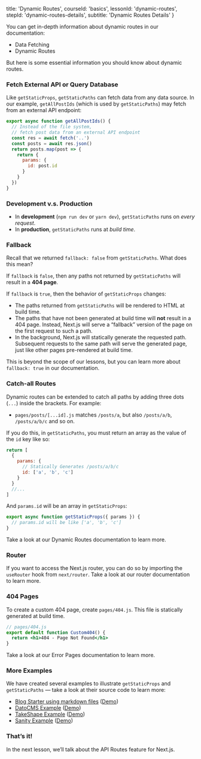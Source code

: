 
  title: 'Dynamic Routes',
  courseId: 'basics',
  lessonId: 'dynamic-routes',
  stepId: 'dynamic-routes-details',
  subtitle: 'Dynamic Routes Details'
}

You can get in-depth information about dynamic routes in our documentation:

- <Link href="/docs/[...slug]" as="/docs/basic-features/data-fetching">
    <a>Data Fetching</a>
  </Link>
- <Link href="/docs/[...slug]" as="/docs/routing/dynamic-routes">
    <a>Dynamic Routes</a>
  </Link>

But here is some essential information you should know about dynamic routes.

### Fetch External API or Query Database

Like `getStaticProps`, `getStaticPaths` can fetch data from any data source. In our example, `getAllPostIds` (which is used by `getStaticPaths`) may fetch from an external API endpoint:

```js
export async function getAllPostIds() {
  // Instead of the file system,
  // fetch post data from an external API endpoint
  const res = await fetch('..')
  const posts = await res.json()
  return posts.map(post => {
    return {
      params: {
        id: post.id
      }
    }
  })
}
```

### Development v.s. Production

- In **development** (`npm run dev` or `yarn dev`), `getStaticPaths` runs on _every request_.
- In **production**, `getStaticPaths` runs at _build time_.

### Fallback

Recall that we returned `fallback: false` from `getStaticPaths`. What does this mean?

If `fallback` is `false`, then any paths not returned by `getStaticPaths` will result in a **404 page**.

If `fallback` is `true`, then the behavior of `getStaticProps` changes:

- The paths returned from `getStaticPaths` will be rendered to HTML at build time.
- The paths that have not been generated at build time will **not** result in a 404 page. Instead, Next.js will serve a “fallback” version of the page on the first request to such a path.
- In the background, Next.js will statically generate the requested path. Subsequent requests to the same path will serve the generated page, just like other pages pre-rendered at build time.

This is beyond the scope of our lessons, but you can learn more about `fallback: true` in <Link href="/docs/[...slug]" as="/docs/basic-features/data-fetching#fallback-pages"><a>our documentation</a></Link>.

### Catch-all Routes

Dynamic routes can be extended to catch all paths by adding three dots (`...`) inside the brackets. For example:

- `pages/posts/[...id].js` matches `/posts/a`, but also `/posts/a/b`, `/posts/a/b/c` and so on.

If you do this, in `getStaticPaths`, you must return an array as the value of the `id` key like so:

```js
return [
  {
    params: {
      // Statically Generates /posts/a/b/c
      id: ['a', 'b', 'c']
    }
  }
  //...
]
```

And `params.id` will be an array in `getStaticProps`:

```js
export async function getStaticProps({ params }) {
  // params.id will be like ['a', 'b', 'c']
}
```

Take a look at our <Link href="/docs/[...slug]" as="/docs/routing/dynamic-routes"><a>Dynamic Routes</a></Link> documentation to learn more.

### Router

If you want to access the Next.js router, you can do so by importing the `useRouter` hook from `next/router`. Take a look at our <Link href="/docs/[...slug]" as="/docs/routing/dynamic-routes"><a>router documentation</a></Link> to learn more.

### 404 Pages

To create a custom 404 page, create `pages/404.js`. This file is statically generated at build time.

```jsx
// pages/404.js
export default function Custom404() {
  return <h1>404 - Page Not Found</h1>
}
```

Take a look at our <Link href="/docs/[...slug]" as="/docs/advanced-features/custom-error-page#404-page"><a>Error Pages</a></Link> documentation to learn more.

### More Examples

We have created several examples to illustrate `getStaticProps` and `getStaticPaths` — take a look at their source code to learn more:

- [Blog Starter using markdown files](https://github.com/vercel/next.js/tree/canary/examples/blog-starter) ([Demo](https://next-blog-starter.now.sh/))
- [DatoCMS Example](https://github.com/vercel/next.js/tree/canary/examples/cms-datocms) ([Demo](https://next-blog-datocms.now.sh/))
- [TakeShape Example](https://github.com/vercel/next.js/tree/canary/examples/cms-takeshape) ([Demo](https://next-blog-takeshape.now.sh/))
- [Sanity Example](https://github.com/vercel/next.js/tree/canary/examples/cms-sanity) ([Demo](https://next-blog-sanity.now.sh/))

### That’s it!

In the next lesson, we’ll talk about the API Routes feature for Next.js.

